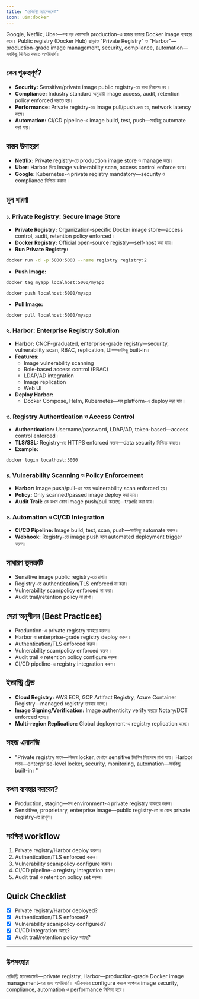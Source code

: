 ```yaml
---
title: "রেজিস্ট্রি ম্যানেজমেন্ট"
icon: uim:docker
---
```


Google, Netflix, Uber—সব বড় কোম্পানি production-এ হাজার হাজার Docker image ব্যবহার করে। Public registry (Docker Hub) ছাড়াও "Private Registry" ও "Harbor"—production-grade image management, security, compliance, automation—সবকিছু নিশ্চিত করতে অপরিহার্য।

## কেন গুরুত্বপূর্ণ?

- **Security:** Sensitive/private image public registry-তে রাখা নিরাপদ নয়।
- **Compliance:** Industry standard অনুযায়ী image access, audit, retention policy enforced করতে হয়।
- **Performance:** Private registry-তে image pull/push দ্রুত হয়, network latency কমে।
- **Automation:** CI/CD pipeline-এ image build, test, push—সবকিছু automate করা যায়।

## বাস্তব উদাহরণ

- **Netflix:** Private registry-তে production image store ও manage করে।
- **Uber:** Harbor দিয়ে image vulnerability scan, access control enforce করে।
- **Google:** Kubernetes-এ private registry mandatory—security ও compliance নিশ্চিত করতে।

## মূল ধারণা

### ১. Private Registry: Secure Image Store

- **Private Registry:** Organization-specific Docker image store—access control, audit, retention policy enforced।
- **Docker Registry:** Official open-source registry—self-host করা যায়।
- **Run Private Registry:**

```bash
docker run -d -p 5000:5000 --name registry registry:2
```

- **Push Image:**

```bash
docker tag myapp localhost:5000/myapp

docker push localhost:5000/myapp
```

- **Pull Image:**

```bash
docker pull localhost:5000/myapp
```

### ২. Harbor: Enterprise Registry Solution

- **Harbor:** CNCF-graduated, enterprise-grade registry—security, vulnerability scan, RBAC, replication, UI—সবকিছু built-in।
- **Features:**
  - Image vulnerability scanning
  - Role-based access control (RBAC)
  - LDAP/AD integration
  - Image replication
  - Web UI
- **Deploy Harbor:**
  - Docker Compose, Helm, Kubernetes—সব platform-এ deploy করা যায়।

### ৩. Registry Authentication ও Access Control

- **Authentication:** Username/password, LDAP/AD, token-based—access control enforced।
- **TLS/SSL:** Registry-তে HTTPS enforced করুন—data security নিশ্চিত করতে।
- **Example:**

```bash
docker login localhost:5000
```

### ৪. Vulnerability Scanning ও Policy Enforcement

- **Harbor:** Image push/pull-এর সময় vulnerability scan enforced হয়।
- **Policy:** Only scanned/passed image deploy করা যায়।
- **Audit Trail:** কে কখন কোন image push/pull করেছে—track করা যায়।

### ৫. Automation ও CI/CD Integration

- **CI/CD Pipeline:** Image build, test, scan, push—সবকিছু automate করুন।
- **Webhook:** Registry-তে image push হলে automated deployment trigger করুন।

## সাধারণ ভুলত্রুটি

- Sensitive image public registry-তে রাখা।
- Registry-তে authentication/TLS enforced না করা।
- Vulnerability scan/policy enforced না করা।
- Audit trail/retention policy না রাখা।

## সেরা অনুশীলন (Best Practices)

- Production-এ private registry ব্যবহার করুন।
- Harbor বা enterprise-grade registry deploy করুন।
- Authentication/TLS enforced করুন।
- Vulnerability scan/policy enforced করুন।
- Audit trail ও retention policy configure করুন।
- CI/CD pipeline-এ registry integration করুন।

## ইন্ডাস্ট্রি ট্রেন্ড

- **Cloud Registry:** AWS ECR, GCP Artifact Registry, Azure Container Registry—managed registry ব্যবহার হচ্ছে।
- **Image Signing/Verification:** Image authenticity verify করতে Notary/DCT enforced হচ্ছে।
- **Multi-region Replication:** Global deployment-এ registry replication হচ্ছে।

## সহজ এনালজি

- "Private registry মানে—নিজস্ব locker, যেখানে sensitive জিনিস নিরাপদে রাখা যায়। Harbor মানে—enterprise-level locker, security, monitoring, automation—সবকিছু built-in।"

## কখন ব্যবহার করবেন?

- Production, staging—সব environment-এ private registry ব্যবহার করুন।
- Sensitive, proprietary, enterprise image—public registry-তে না রেখে private registry-তে রাখুন।

## সংক্ষিপ্ত workflow

1. Private registry/Harbor deploy করুন।
2. Authentication/TLS enforced করুন।
3. Vulnerability scan/policy configure করুন।
4. CI/CD pipeline-এ registry integration করুন।
5. Audit trail ও retention policy set করুন।

## Quick Checklist

- [x] Private registry/Harbor deployed?
- [x] Authentication/TLS enforced?
- [x] Vulnerability scan/policy configured?
- [x] CI/CD integration আছে?
- [x] Audit trail/retention policy আছে?

---

## উপসংহার

রেজিস্ট্রি ম্যানেজমেন্ট—private registry, Harbor—production-grade Docker image management-এর জন্য অপরিহার্য। সঠিকভাবে configure করলে আপনার image security, compliance, automation ও performance নিশ্চিত হবে।

